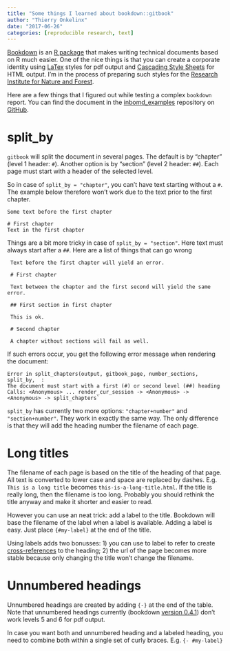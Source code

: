 ```yaml
---
title: "Some things I learned about bookdown::gitbook"
author: "Thierry Onkelinx"
date: "2017-06-26"
categories: [reproducible research, text]
---
```


[Bookdown](https://bookdown.org/yihui/bookdown/) is an [R package](https://www.r-project.org/) that makes writing technical documents based on R much easier.
One of the nice things is that you can create a corporate identity using [LaTex](https://www.latextemplates.com/what-is-latex) styles for pdf output and [Cascading Style Sheets](https://en.wikipedia.org/wiki/Cascading_Style_Sheets) for HTML output.
I'm in the process of preparing such styles for the [Research Institute for Nature and Forest](https://www.inbo.be/en).

Here are a few things that I figured out while testing a complex `bookdown` report.
You can find the document in the [inbomd_examples](https://github.com/inbo/inbomd_examples) repository on [GitHub](https://github.com/inbo).

# split_by

`gitbook` will split the document in several pages.
The default is by "chapter" (level 1 header: `#`).
Another option is by "section" (level 2 header: `##`).
Each page must start with a header of the selected level.

So in case of `split_by = "chapter"`, you can't have text starting without a `#`.
The example below therefore won't work due to the text prior to the first chapter.

    Some text before the first chapter
    
    # First chapter
    Text in the first chapter

Things are a bit more tricky in case of `split_by = "section"`.
Here text must always start after a `##`.
Here are a list of things that can go wrong

     Text before the first chapter will yield an error.
     
     # First chapter
     
     Text between the chapter and the first second will yield the same error.
     
     ## First section in first chapter
     
     This is ok.
     
     # Second chapter
     
     A chapter without sections will fail as well.

If such errors occur, you get the following error message when rendering the document: 

    Error in split_chapters(output, gitbook_page, number_sections, split_by,  :
    The document must start with a first (#) or second level (##) heading
    Calls: <Anonymous> ... render_cur_session -> <Anonymous> -> <Anonymous> -> split_chapters`

`split_by` has currently two more options: `"chapter+number"` and `"section+number"`.
They work in exactly the same way.
The only difference is that they will add the heading number the filename of each page.

# Long titles

The filename of each page is based on the title of the heading of that page.
All text is converted to lower case and space are replaced by dashes.
E.g. `This is a long title` becomes `this-is-a-long-title.html`.
If the title is really long, then the filename is too long.
Probably you should rethink the title anyway and make it shorter and easier to read.

However you can use an neat trick: add a label to the title.
Bookdown will base the filename of the label when a label is available.
Adding a label is easy.
Just place ` {#my-label}` at the end of the title.

Using labels adds two bonusses: 1) you can use to label to refer to create [cross-references](https://bookdown.org/yihui/bookdown/cross-references.html) to the heading; 2) the url of the page becomes more stable because only changing the title won't change the filename.

# Unnumbered headings

Unnumbered headings are created by adding ` {-}` at the end of the table.
Note that unnumbered headings currently (bookdown [version 0.4.1](https://github.com/rstudio/bookdown/tree/7fe1b999ef4bd41671af384ce739812542144df1)) don't work levels 5 and 6 for pdf output.

In case you want both and unnumbered heading and a labeled heading, you need to combine both within a single set of curly braces.
E.g. ` {- #my-label}`
